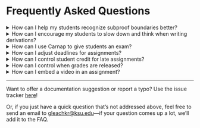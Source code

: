 # Frequently Asked Questions

<details>
<summary>How can I help my students recognize subproof boundaries better?</summary>

Carnap has a few options for indicating subproof boundaries. The two main
methods are to either render the proof separately from the input, or to overlay
indentation indicators that correspond to subproof boundaries.

The rendering option looks like this (details depending on the system):

~~~{.Playground .Prop options="fonts resize render" init="now"} 
|1.Show Q->P
|2.   Q         :AS
|3.   P         :PR
|4.:CD 3
~~~

and the overlay option looks like this (details depending on the system):

~~~{.Playground system="magnusSL" guides="fitch" init="now"} 
 P       :AS
 P/\P    :&I 1 1
 P       :&E 2
P->P     :->I 1-3
~~~

You can find details about overlaying indentation guides
[here](./derivations.md#indentation-guides), and details about the rendering
option [here](./derivations.md#options).

</details>

<details>
<summary>How can I encourage my students to slow down and think when writing derivations?</summary>

This is a good question. One option to discourage students from typing before
they think is to slow down the rate at which they get feedback. You can require
a button-press for feedback on a proof, or turn off feedback about correctness
entirely by using the settings `feedback="manual"` or `feedback="syntaxonly"`
respectively. Here's the link for more details on the [feedback
settings](./derivations.md#feedback).

</details>

<details> 
<summary>How can I use Carnap to give students an exam?</summary>

If you're using Carnap, an exam is an assignment just like any other
assignment. But depending on the type of format you want your exam to have, you
may want to set some options on that assignment.

If you'd like your students to be able to submit incorrect answers, rather than
having Carnap warn them when something is wrong, then you can add `exam` to the
options attribute of your exercises, writing them something like this:

    ~~~{.ProofChecker options="fonts exam" } 
    1.1 :|-: P->P
    ~~~

All the exercise types except for the syntax-checker support the `exam` option;
you can also set other options to disable checking or allow only certain types
of feedback on the unsubmitted work. Check the documentation for individual
exercise types to get the details on how to do that.

If your students are allowed to submit incorrect answers, you might want to
review them and assign partial credit. You can do that using the review area
that's associated with each assignment. There are also a few assignment
settings that might also be helpful for an exam. In particular, 

1. you can set a timer, so that exam needs to be completed in a certain number
   of minutes after its opened, and

2. you can set a "release date" for grades, so that students can only view
   grades after everyone has completed the exam.

Details on the review area, and assignment settings, can be found here:
[here](./dashboard.md#assign-uploaded-documents).

You may also want to know how reset the exam timer for certain students, or how
to offer accessibility accommodations for certain students. Information on how
to do that can be found [here](,/dashboard.md#actions-on-students)

</details>

<details>
<summary>How can I adjust deadlines for assignments?</summary>

There are two major deadlines associated with an assignment. One is the *due
date*. This is displayed on each student's user page, and determines whether
work counts as late. The other is the *visible* date. After the *visible* date
passes, the assignment is no longer visible to the student, and can't be
accessed. You can configure both of these dates by pressing the small "gear"
icon that appears next to the assignment listing in the "manage assignments"
tab on the instructor page.

You can also adjust deadlines per-student in two ways. One is to offer the
student an extension. You can do this by clicking the "calendar plus" icon
that appears next to the student's name in the class roster on your instructor
page. The extension will override both the due-date and the visibility date for
that student. You can also set a deadline adjustment policy for a specific
student by clicking the "clock" icon next to the student's name.

</details>

<details> 
<summary>How can I control student credit for late assignments?</summary>

By default, students receive half-credit (rounding down) for problems that are
submitted after the due date, but while the problem is still visible. However,
late credit is configurable using the `late-credit` option, which applies to
all exercises. You can set the `late-credit` option like this:

    ~~~{.SomeProblemType late-credit=4} 
    1.1 SOME PROBLEM
    ~~~

</details>

<details>
<summary>How can I control when grades are released?</summary>

Ordinarily, a student's score for a problem is visible (on the student's user
page) immediately after the student submits a problem. In some situations (for
example, during an exam), this can be undesirable.

If you want to release grades only after a certain time and date, then you can
set a "Release Grades After" time when you create the assignment. You can also
update this release time by pressing the "gear" icon next to the assignment on
your instructor page, in the "manage assignments" tab.

</details>

<details>
<summary>How can I embed a video in an assignment?</summary>

Carnap's markdown dialect supports [raw
HTML](https://pandoc.org/MANUAL.html#extension-raw_html), so you can embed
videos by including them in the same way that you might include them in an
ordinary webpage. There are two main options.

If your video is a file (a `.mp4`, `mov`, `avi` file or something similar) that
you have uploaded to a file hosting service somewhere, then you can point a
video tag at it by including something like this in your pandoc document:

    <video controls
        src="https://archive.org/download/day_the_earth_stood_still/day_the_earth_stood_still_512kb.mp4"
        width="560"></video>

Which will produce something like this (in browsers that support embedded
videos):

<video controls
    src="https://archive.org/download/day_the_earth_stood_still/day_the_earth_stood_still_512kb.mp4"
    width="560"></video>

More details on how to use `<video>` tags can be found
[here](https://developer.mozilla.org/en-US/docs/Web/HTML/Element/video). 

Note: *Please don't upload video files to the Carnap site*. We're not designed
to serve these. Video files will need to be hosted elsewhere.

If your video hosted at a site like youtube or vimeo, rather than at a file
hosting service, then you can instead use an "embed code". Instructions for
obtaining an embed code for each of these services can be found here: [for
youtube](https://support.google.com/youtube/answer/171780?hl=en), and [for
vimeo](https://vimeo.zendesk.com/hc/en-us/articles/224969968-Embedding-videos-overview)

The embed code, when you get it, should look a bit like this:

    <iframe width="560" height="315"
        src="https://www.youtube.com/embed/nfeWlHVyBZQ" frameborder="0"
        allow="accelerometer; autoplay; clipboard-write; encrypted-media;
        gyroscope; picture-in-picture" allowfullscreen></iframe>

And should result in something like this

<iframe width="560" height="315"
    src="https://www.youtube.com/embed/nfeWlHVyBZQ" frameborder="0"
    allow="accelerometer; autoplay; clipboard-write; encrypted-media; gyroscope;
    picture-in-picture" allowfullscreen></iframe>

</details>

---

Want to offer a documentation suggestion or report a typo? Use the issue
tracker [here](https://github.com/Carnap/Carnap-Documentation/issues)!

Or, if you just have a quick question that's not addressed above, feel free to
send an email to [gleachkr@ksu.edu](mailto:gleachkr@ksu.edu)—if your question
comes up a lot, we'll add it to the FAQ.
